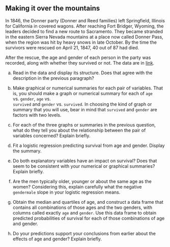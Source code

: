 ##  Making it over the mountains


 In 1846, the Donner party (Donner and Reed
families) left Springfield, Illinois for California in covered
wagons. After reaching Fort Bridger, Wyoming, the leaders decided to
find a new route to Sacramento. They became stranded in the eastern
Sierra Nevada mountains at a place now called Donner Pass, when the
region was hit by heavy snows in late October. By the time the
survivors were rescued on April 21, 1847, 40 out of 87 had died.

After the rescue, the age and gender of each person in the party was
recorded, along with whether they survived or not. The data are in
[link](http://ritsokiguess.site/datafiles/donner.txt). 



(a) Read in the data and display its structure. Does that agree
with the description in the previous paragraph?



(b) Make graphical or numerical summaries for each pair of
variables. That is, you should make a graph or numerical summary for
each of 
`age` vs. `gender`, `age` vs.\
`survived` and `gender` vs. `survived`. In choosing the
kind of graph or summary that you will use, bear in mind that
`survived` and `gender` are factors with two
levels. 



(c) For each of the three graphs or summaries in the previous
question, what do they tell you about the relationship between the
pair of variables concerned? Explain briefly.



(d) Fit a logistic regression predicting survival from age and
gender. Display the summary.



(e) Do both explanatory variables have an impact on survival?
Does that seem to be consistent with your numerical or graphical
summaries? Explain briefly.




(f) Are the men typically older, younger or about the same age as
the women? Considering this, explain carefully what the negative
`gendermale` slope in your logistic regression means.




(g) Obtain the median and quartiles of age, and construct a data
frame that contains all combinations of those ages and the two
genders, with columns called exactly `age` and
`gender`. Use this data frame to obtain predicted probabilities
of survival for each of those combinations of age and gender.




(h) Do your predictions support your conclusions from earlier
about the effects of age and gender? Explain briefly.






